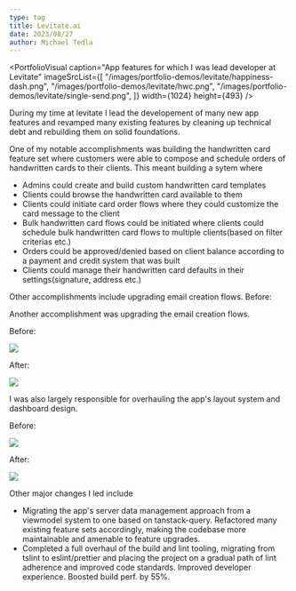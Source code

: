 ```yaml
---
type: tag
title: Levitate.ai
date: 2023/08/27
author: Michael Tedla
---
```



<PortfolioVisual
  caption="App features for which I was lead developer at Levitate"
  imageSrcList={[
    "/images/portfolio-demos/levitate/happiness-dash.png",
    "/images/portfolio-demos/levitate/hwc.png",
    "/images/portfolio-demos/levitate/single-send.png",
  ]}
  width={1024}
  height={493}
/>

During my time at levitate I lead the developement of many new app features and revamped many existing features by cleaning up technical debt and rebuilding them on solid foundations.

One of my notable accomplishments was building the handwritten card feature set where customers were able to compose and schedule orders of handwritten cards to their clients. This meant building a sytem where

- Admins could create and build custom handwritten card templates
- Clients could browse the handwritten card available to them
- Clients could initiate card order flows where they could customize the card message to the client
- Bulk handwritten card flows could be initiated where clients could schedule bulk handwritten card flows to multiple clients(based on filter criterias etc.)
- Orders could be approved/denied based on client balance according to a payment and credit system that was built
- Clients could manage their handwritten card defaults in their settings(signature, address etc.)

Other accomplishments include upgrading email creation flows.
Before:

Another accomplishment was upgrading the email creation flows.

Before:

<Image
  src="/images/portfolio-demos/levitate/single-send-old.png"
  width={1536}
  height={740}
/>

After:

<Image
  src="/images/portfolio-demos/levitate/single-send.png"
  width={1536}
  height={740}
/>

I was also largely responsible for overhauling the app's layout system and dashboard design.

Before:

<Image
  src="/images/portfolio-demos/levitate/old-dash.png"
  width={1536}
  height={740}
/>

After:

<Image
  src="/images/portfolio-demos/levitate/new-dash.png"
  width={1536}
  height={740}
/>

Other major changes I led include

- Migrating the app's server data management approach from a viewmodel system to one based on tanstack-query. Refactored many existing feature sets accordingly, making the codebase more maintainable and amenable to feature upgrades.
- Completed a full overhaul of the build and lint tooling, migrating from tslint to eslint/prettier and placing the project on a gradual path of lint adherence and improved code standards. Improved developer experience. Boosted build perf. by 55%.

